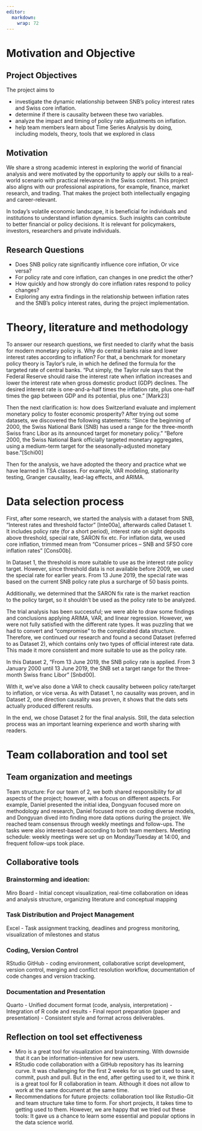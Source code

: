 ```yaml
---
editor: 
  markdown: 
    wrap: 72
---
```


# Motivation and Objective

## Project Objectives

The project aims to

-   investigate the dynamic relationship between SNB’s policy interest
    rates and Swiss core inflation.
-   determine if there is causality between these two variables.
-   analyze the impact and timing of policy rate adjustments on
    inflation.
-   help team members learn about Time Series Analysis by doing,
    including models, theory, tools that we explored in class

## Motivation

We share a strong academic interest in exploring the world of financial
analysis and were motivated by the opportunity to apply our skills to a
real-world scenario with practical relevance in the Swiss context. This
project also aligns with our professional aspirations, for example,
finance, market research, and trading. That makes the project both
intellectually engaging and career-relevant.

In today’s volatile economic landscape, it is beneficial for individuals
and institutions to understand inflation dynamics. Such insights can
contribute to better financial or policy decisions. It is relevant for
policymakers, investors, researchers and private individuals.

## Research Questions

-   Does SNB policy rate significantly influence core inflation, Or vice
    versa?
-   For policy rate and core inflation, can changes in one predict the
    other?
-   How quickly and how strongly do core inflation rates respond to
    policy changes?
-   Exploring any extra findings in the relationship between inflation
    rates and the SNB's policy interest rates, during the project
    implementation.

# Theory, literature and methodology

To answer our research questions, we first needed to clarify what the
basis for modern monetary policy is. Why do central banks raise and
lower interest rates according to inflation? For that, a benchmark for
monetary policy theory is Taylor’s rule, in which he defined the formula
for the targeted rate of central banks. “Put simply, the Taylor rule
says that the Federal Reserve should raise the interest rate when
inflation increases and lower the interest rate when gross domestic
product (GDP) declines. The desired interest rate is one-and-a-half
times the inflation rate, plus one-half times the gap between GDP and
its potential, plus one.” \[Mark23\]

Then the next clarification is: how does Switzerland evaluate and
implement monetary policy to foster economic prosperity? After trying
out some datasets, we discovered the following statements: “Since the
beginning of 2000, the Swiss National Bank (SNB) has used a range for
the three-month Swiss franc Libor as its announced target for monetary
policy.” “Before 2000, the Swiss National Bank officially targeted
monetary aggregates, using a medium-term target for the
seasonally-adjusted monetary base.”\[Schi00\]

Then for the analysis, we have adopted the theory and practice what we
have learned in TSA classes. For example, VAR modeling, stationarity
testing, Granger causality, lead-lag effects, and ARIMA.

# Data selection process

First, after some research, we started the analysis with a dataset from
SNB, “Interest rates and threshold factor” \[Inte00a\], afterwards
called Dataset 1. It includes policy rate (for a short period), interest
rate on sight deposits above threshold, special rate, SARON fix etc. For
inflation data, we used core inflation, trimmed mean from “Consumer
prices – SNB and SFSO core inflation rates” \[Cons00b\].

In Dataset 1, the threshold is more suitable to use as the interest rate
policy target. However, since threshold data is not available before
2009, we used the special rate for earlier years. From 13 June 2019, the
special rate was based on the current SNB policy rate plus a surcharge
of 50 basis points.

Additionally, we determined that the SARON fix rate is the market
reaction to the policy target, so it shouldn’t be used as the policy
rate to be analyzed.

The trial analysis has been successful; we were able to draw some
findings and conclusions applying ARIMA, VAR, and linear regression.
However, we were not fully satisfied with the different rate types. It
was puzzling that we had to convert and “compromise” to the complicated
data structure. Therefore, we continued our research and found a second
Dataset (referred to as Dataset 2), which contains only two types of
official interest rate data. This made it more consistent and more
suitable to use as the policy rate.

In this Dataset 2, “From 13 June 2019, the SNB policy rate is applied.
From 3 January 2000 until 13 June 2019, the SNB set a target range for
the three-month Swiss franc Libor” \[Snbd00\].

With it, we’ve also done a VAR to check causality between policy
rate/target to inflation, or vice versa. As with Dataset 1, no causality
was proven, and in Dataset 2, one direction causality was proven, it
shows that the dats sets actually produced different results.

In the end, we chose Dataset 2 for the final analysis. Still, the data
selection process was an important learning experience and worth sharing
with readers.

# Team collaboration and tool set

## Team organization and meetings

Team structure: For our team of 2, we both shared responsibility for all
aspects of the project; however, with a focus on different aspects. For
example, Daniel presented the initial idea, Dongyuan focused more on
methodology and research, Daniel focused more on coding diverse models,
and Dongyuan dived into finding more data options during the project. We
reached team consensus through weekly meetings and follow-ups. The tasks
were also interest-based according to both team members. Meeting
schedule: weekly meetings were set up on Monday/Tuesday at 14:00, and
frequent follow-ups took place.

## Collaborative tools

### Brainstorming and ideation:

Miro Board - Initial concept visualization, real-time collaboration on
ideas and analysis structure, organizing literature and conceptual
mapping

### Task Distribution and Project Management

Excel - Task assignment tracking, deadlines and progress monitoring,
visualization of milestones and status

### Coding, Version Control

RStudio GitHub - coding environment, collaborative script development,
version control, merging and conflict resolution workflow, documentation
of code changes and version tracking.

### Documentation and Presentation

Quarto - Unified document format (code, analysis, interpretation) -
Integration of R code and results - Final report preparation (paper and
presentation) - Consistent style and format across deliverables.

## Reflection on tool set effectiveness

-   Miro is a great tool for visualization and brainstorming. With
    downside that it can be information-intensive for new users.
-   RStudio code collaboration with a GitHub repository has its learning
    curve. It was challenging for the first 2 weeks for us to get used
    to save, commit, push and pull. But in the end, after getting used
    to it, we think it is a great tool for R collaboration in team.
    Although it does not allow to work at the same document at the same
    time.
-   Recommendations for future projects: collaboration tool like
    Rstudio-Git and team structure take time to form. For short
    projects, it takes time to getting used to them. However, we are
    happy that we tried out these tools: It gave us a chance to learn
    some essential and popular options in the data science world.
